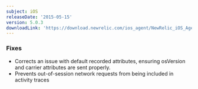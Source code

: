 ```yaml
---
subject: iOS
releaseDate: '2015-05-15'
version: 5.0.3
downloadLink: 'https://download.newrelic.com/ios_agent/NewRelic_iOS_Agent_5.0.3.zip'
---
```


### Fixes

* Corrects an issue with default recorded attributes, ensuring osVersion and carrier attributes are sent properly.
* Prevents out-of-session network requests from being included in activity traces
